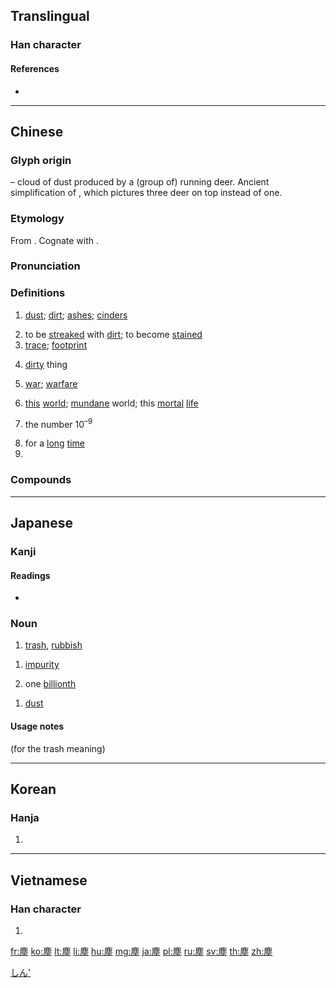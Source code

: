 {{character info/new}}
{{also|尘}}
==Translingual==

===Han character===
{{Han char|rn=32|rad=土|as=11|sn=14|four=00214|canj=IPG|ids=⿸鹿土}}

====References====
* {{Han ref|kx=0236.380|dkj=05388|dj=0475.040|hdz=10482.030|uh=5875|ud=22645|bh=B9D0|bd=47568}}

----

==Chinese==
{{zh-forms|s=尘|alt=𪋻,𡔚}}

===Glyph origin===
{{Han etym}}
{{Han compound|鹿|土|ls=ic|t1=deer|t2=soil, dust}} – cloud of dust produced by a (group of) running deer. Ancient simplification of {{och-l|𪋻}}, which pictures three deer on top instead of one.

===Etymology===
From {{inh|zh|sit-pro|*r-dul ~ r-tul||dust}}. Cognate with {{cog|bo|རྡུལ||dust, particle}}.

===Pronunciation===
{{zh-pron
|m=chén
|c=can4
|h=pfs=chhṳ̀n
|md=dìng
|mn=qz,tw,xm,zz:tîn/qz,tw,xm,zz:thûn
|mn_note=thûn - vernacular; tîn - literary
|w=3zen
|mc=y
|oc=y
|cat=n,v,adv,pn
}}

===Definitions===
{{zh-hanzi}}

# [[dust]]; [[dirt]]; [[ashes]]; [[cinders]]
#: {{zh-x|吸塵器|vacuum cleaner}}
# to be [[streaked]] with [[dirt]]; to become [[stained]]
# [[trace]]; [[footprint]]
# {{lb|zh|figurative}} [[dirty]] thing
# {{lb|zh|figurative}} [[war]]; [[warfare]]
# {{lb|zh|Buddhism}} [[this]] [[world]]; [[mundane]] world; this [[mortal]] [[life]]
# {{lb|zh|Buddhism}} the number 10<sup>–9</sup>
# for a [[long]] [[time]]
# {{surname|lang=zh}}

===Compounds===
{{zh-der|吸塵器:vacuum cleaner|吸塵機:vacuum cleaner|灰塵:dust|紅塵|塵世|一塵|一塵不染|下塵|不塵俗|不染纖塵|僕僕風塵|光塵|六塵|出塵|前塵|前塵往事|原子落塵|同塵|吹影鏤塵|和光同塵|囂塵|四塵|埃塵|塵事|塵俗|塵儀|塵凡|塵剎|塵劫|塵務|塵勞|塵囂|塵土|塵垢|塵垢秕糠|塵埃|塵埃傳染|塵埃落定|塵塵|塵妄|塵寰|塵封|塵封網罥|塵念|塵捲風|塵汙|塵沙|塵爆|塵界|塵累|塵網|塵緣|塵肺症|塵芥|塵芥蟲|塵表|塵襟|塵間|塵露|塵飯塗羹|太空塵|奔走風塵|奔逸絕塵|宇宙塵|客塵|寒塵|幻塵|庾公塵|征塵|後塵|微塵|承塵|抗塵走俗|拂塵|拂塵酒|拜塵|拾塵|掃塵|揚塵|撒手塵寰|撣塵|播土揚塵|救風塵|星際塵埃|星際微塵|暖塵|望塵不及|望塵而拜|望塵莫及|東海揚塵|核塵|步人後塵|步後塵|步香塵|沙塵|洗塵|浮塵|浮塵子|清塵|清塵濁水|清雅絕塵|游塵|游戲塵寰|滄海微塵|滾滾紅塵|無塵室|無塵粉筆|煙塵|煤塵|煨塵|玉塵|甑塵釜魚|甚囂塵上|目無下塵|破甑生塵|礦塵|祛塵風|粉塵|紅塵客夢|紅塵萬丈|紫陌紅塵|絕世出塵|絕塵|絕塵拔俗|緇塵|纖塵不染|肺塵矽症|脫垢離塵|芳塵|落塵|落塵量|蒙塵|蛛網塵封|超塵出俗|超塵拔俗|超軼絕塵|超逸絕塵|車塵|車塵馬跡|輕塵弱草|輻射塵|輻射落塵|逸塵斷鞅|邊塵|鏤塵吹影|防塵|除塵|隨波逐塵|面塵|音塵|風塵|風塵三俠|風塵僕僕|風塵勞攘|風塵外物|風塵女子|風塵女郎|風塵惡俗|風塵知己|風塵碌碌|風塵荏苒|風塵表物|飄塵|飆塵|飛塵|驚塵|麴塵|黃塵|黃塵滾滾}}

----

==Japanese==

===Kanji===
{{ja-kanji|grade=|rs=土11}}

====Readings====
* {{ja-readings|goon=[[じん]] (jin)|kanon=[[ちん]] (chin)|kun=[[ちり]] (chiri), [[ごみ]] (gomi)}}
{{ja-kanjitab|ごみ|yomi=k}}
{{ja-kanjitab|じん|yomi=o}}
{{ja-kanjitab|ちり|yomi=k}}

===Noun===
{{ja-noun|ごみ|ゴミ}}

# [[trash]], [[rubbish]]

{{ja-noun|じん}}

# {{lb|ja|Buddhism|sort=しん'}} [[impurity]]
# one [[billionth]]

{{ja-noun|ちり}}

# [[dust]]

[[Category:Japanese numeral symbols|しん']]

====Usage notes====
(for the trash meaning) {{ja-uk|kana}}

----

==Korean==

===Hanja===
{{ko-hanja|hangeul=진|rv=jin|mr=chin}}

# {{defn|lang=ko|sort=土11}}

----

==Vietnamese==

===Han character===
{{vi-hantu|[[trần]], [[chần]]|rs=土11}}

# {{defn|lang=vi|sort=土11}}

[[fr:塵]]
[[ko:塵]]
[[lt:塵]]
[[li:塵]]
[[hu:塵]]
[[mg:塵]]
[[ja:塵]]
[[pl:塵]]
[[ru:塵]]
[[sv:塵]]
[[th:塵]]
[[zh:塵]]